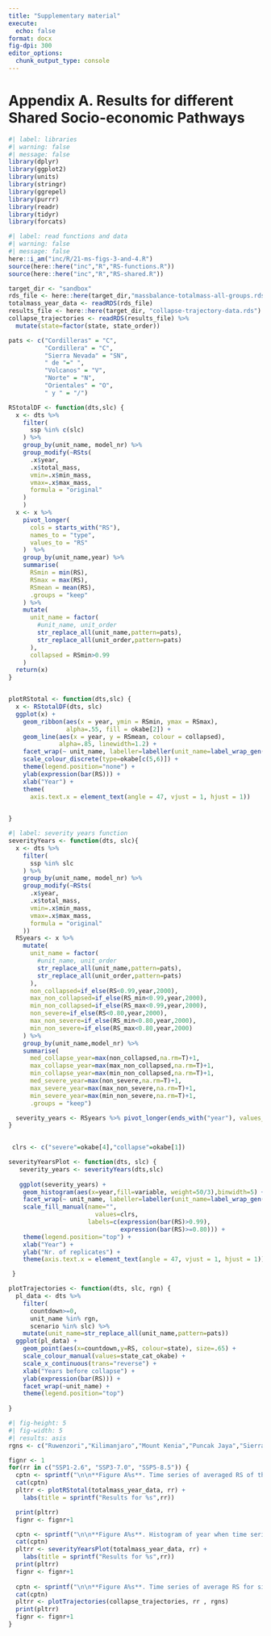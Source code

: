 ```yaml
---
title: "Supplementary material"
execute:
  echo: false
format: docx
fig-dpi: 300
editor_options: 
  chunk_output_type: console
---
```


# Appendix A. Results for different Shared Socio-economic Pathways

```r
#| label: libraries
#| warning: false
#| message: false
library(dplyr)
library(ggplot2)
library(units)
library(stringr)
library(ggrepel)
library(purrr)
library(readr)
library(tidyr)
library(forcats)

```


```r
#| label: read functions and data
#| warning: false
#| message: false
here::i_am("inc/R/21-ms-figs-3-and-4.R")
source(here::here("inc","R","RS-functions.R"))
source(here::here("inc","R","RS-shared.R"))

target_dir <- "sandbox"
rds_file <- here::here(target_dir,"massbalance-totalmass-all-groups.rds")
totalmass_year_data <- readRDS(rds_file)
results_file <- here::here(target_dir, "collapse-trajectory-data.rds")
collapse_trajectories <- readRDS(results_file) %>%
  mutate(state=factor(state, state_order))
```
```r
pats <- c("Cordilleras" = "C", 
          "Cordillera" = "C", 
          "Sierra Nevada" = "SN",
          " de "=" ",
          "Volcanos" = "V",
          "Norte" = "N",
          "Orientales" = "O",
          " y " = "/")

RStotalDF <- function(dts,slc) {
  x <- dts %>%
    filter(
      ssp %in% c(slc)
    ) %>%
    group_by(unit_name, model_nr) %>%
    group_modify(~RSts(
      .x$year,
      .x$total_mass,
      vmin=.x$min_mass,
      vmax=.x$max_mass,
      formula = "original"
    )
    ) 
  x <- x %>%
    pivot_longer(
      cols = starts_with("RS"),
      names_to = "type",
      values_to = "RS"
    )  %>%
    group_by(unit_name,year) %>%
    summarise(
      RSmin = min(RS),
      RSmax = max(RS),
      RSmean = mean(RS),
      .groups = "keep"
    ) %>%
    mutate(
      unit_name = factor(
        #unit_name, unit_order
        str_replace_all(unit_name,pattern=pats), 
        str_replace_all(unit_order,pattern=pats)
      ),
      collapsed = RSmin>0.99
    ) 
  return(x)
}


plotRStotal <- function(dts,slc) {
  x <- RStotalDF(dts, slc)
  ggplot(x) +
    geom_ribbon(aes(x = year, ymin = RSmin, ymax = RSmax), 
                alpha=.55, fill = okabe[2]) +
    geom_line(aes(x = year, y = RSmean, colour = collapsed), 
              alpha=.85, linewidth=1.2) +
    facet_wrap(~ unit_name, labeller=labeller(unit_name=label_wrap_gen())) +
    scale_colour_discrete(type=okabe[c(5,6)]) +
    theme(legend.position="none") +
    ylab(expression(bar(RS))) +
    xlab("Year") +
    theme(
      axis.text.x = element_text(angle = 47, vjust = 1, hjust = 1)) 

  
}
```


```r
#| label: severity years function
severityYears <- function(dts, slc){
  x <- dts %>%
    filter(
      ssp %in% slc
    ) %>%
    group_by(unit_name, model_nr) %>%
    group_modify(~RSts(
      .x$year,
      .x$total_mass,
      vmin=.x$min_mass,
      vmax=.x$max_mass,
      formula = "original"
    )) 
  RSyears <- x %>%
    mutate(
      unit_name = factor(
        #unit_name, unit_order
        str_replace_all(unit_name,pattern=pats), 
        str_replace_all(unit_order,pattern=pats)
      ),
      non_collapsed=if_else(RS<0.99,year,2000),
      max_non_collapsed=if_else(RS_min<0.99,year,2000),
      min_non_collapsed=if_else(RS_max<0.99,year,2000),
      non_severe=if_else(RS<0.80,year,2000),
      max_non_severe=if_else(RS_min<0.80,year,2000),
      min_non_severe=if_else(RS_max<0.80,year,2000)
    ) %>%
    group_by(unit_name,model_nr) %>%
    summarise(
      med_collapse_year=max(non_collapsed,na.rm=T)+1,
      max_collapse_year=max(max_non_collapsed,na.rm=T)+1,
      min_collapse_year=max(min_non_collapsed,na.rm=T)+1,
      med_severe_year=max(non_severe,na.rm=T)+1,
      max_severe_year=max(max_non_severe,na.rm=T)+1,
      min_severe_year=max(min_non_severe,na.rm=T)+1,
      .groups = "keep")

  severity_years <- RSyears %>% pivot_longer(ends_with("year"), values_to = "year",names_to=c("bound","variable"), names_pattern="(.*)_(.*)_year") %>% filter(year<2101)
}
 

 clrs <- c("severe"=okabe[4],"collapse"=okabe[1])

severityYearsPlot <- function(dts, slc) {
   severity_years <- severityYears(dts,slc)
  
   ggplot(severity_years) +
    geom_histogram(aes(x=year,fill=variable, weight=50/3),binwidth=5) +
    facet_wrap(~ unit_name, labeller=labeller(unit_name=label_wrap_gen())) +
    scale_fill_manual(name="",
                        values=clrs,
                      labels=c(expression(bar(RS)>0.99),
                               expression(bar(RS)>=0.80))) +
    theme(legend.position="top") +
    xlab("Year") + 
    ylab("Nr. of replicates") +
    theme(axis.text.x = element_text(angle = 47, vjust = 1, hjust = 1))

 }

plotTrajectories <- function(dts, slc, rgn) {
  pl_data <- dts %>%
    filter(
      countdown>=0, 
      unit_name %in% rgn,
      scenario %in% slc) %>% 
    mutate(unit_name=str_replace_all(unit_name,pattern=pats))
  ggplot(pl_data) +
    geom_point(aes(x=countdown,y=RS, colour=state), size=.65) +
    scale_colour_manual(values=state_cat_okabe) +
    scale_x_continuous(trans="reverse") +
    xlab("Years before collapse") +
    ylab(expression(bar(RS))) +
    facet_wrap(~unit_name) +
    theme(legend.position="top")
  
}


```


```r
#| fig-height: 5
#| fig-width: 5
#| results: asis
rgns <- c("Ruwenzori","Kilimanjaro","Mount Kenia","Puncak Jaya","Sierra Nevada de Santa Marta", "Cordillera de Merida", "Mexico")

fignr <- 1
for(rr in c("SSP1-2.6", "SSP3-7.0", "SSP5-8.5")) {
  cptn <- sprintf("\n\n**Figure A%s**. Time series of averaged RS of the projected loss of ice mass, blue line and shaded ribbon represents smoothed median, maxima and minima calculated from median and median absolute deviation of 50 replicates from each of 12 GCM models under scenario %s.  Red segments indicate that all models predict collapse ($RS>0.99$).\n\n",fignr, rr)
  cat(cptn)
  pltrr <- plotRStotal(totalmass_year_data, rr) + 
    labs(title = sprintf("Results for %s",rr))

  print(pltrr)
  fignr <- fignr+1

  cptn <- sprintf("\n\n**Figure A%s**. Histogram of year when time series of average RS of loss of ice mass reaches thresholds of very high severity ($\\bar{\\textrm{RS}} \\geq 0.80$) and collapse ($\\bar{\\textrm{RS}} \\geq 0.99$) under scenario %s.\n\n", fignr, rr)
  cat(cptn)
  pltrr <- severityYearsPlot(totalmass_year_data, rr) + 
    labs(title = sprintf("Results for %s",rr))
  print(pltrr)
  fignr <- fignr+1
  
  cptn <- sprintf("\n\n**Figure A%s**. Time series of average RS for six units indicating transition between states defined by thresholds of relative severity (moderate: 0.3, high: 0.5, very high: 0.8) and cumulative extent of decline (localised: 0.3, intermediate: 0.5 and widespread: 0.8) of loss of ice mass for scenario %s. Years are rescaled to represent time prior to collapse (year=0).\n\n", fignr, rr)
  cat(cptn)
  pltrr <- plotTrajectories(collapse_trajectories, rr , rgns)
  print(pltrr)
  fignr <- fignr+1
}
```



